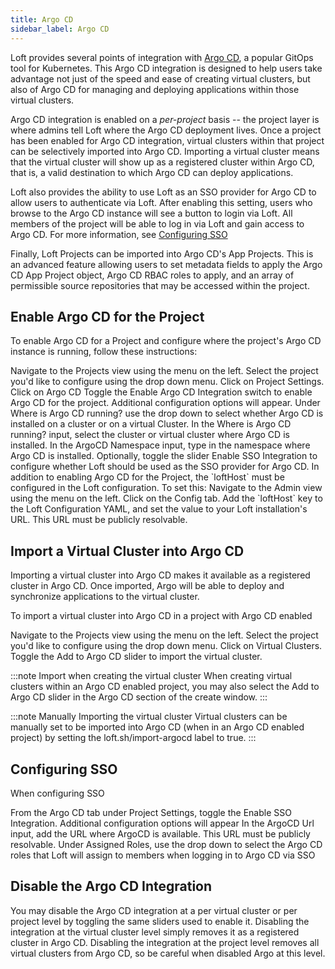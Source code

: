 ```yaml
---
title: Argo CD
sidebar_label: Argo CD
---
```



Loft provides several points of integration with [Argo CD](https://argo-cd.readthedocs.io/), a popular GitOps tool
for Kubernetes. This Argo CD integration is designed to help users take advantage not just of the speed and ease of
creating virtual clusters, but also of Argo CD for managing and deploying applications within those virtual clusters.

Argo CD integration is enabled on a *per-project* basis -- the project layer is where admins tell Loft where the
Argo CD deployment lives. Once a project has been enabled for Argo CD integration, virtual clusters within that
project can be selectively imported into Argo CD. Importing a virtual cluster means that the virtual cluster will
show up as a registered cluster within Argo CD, that is, a valid destination to which Argo CD can deploy applications.

Loft also provides the ability to use Loft as an SSO provider for Argo CD to allow users to authenticate via Loft.
After enabling this setting, users who browse to the Argo CD instance will see a button to login via Loft. All
members of the project will be able to log in via Loft and gain access to Argo CD. For more information, see
[Configuring SSO](#configuring-sso)

Finally, Loft Projects can be imported into Argo CD's App Projects. This is an advanced feature allowing users to
set metadata fields to apply the Argo CD App Project object, Argo CD RBAC roles to apply, and an array of
permissible source repositories that may be accessed within the project.


## Enable Argo CD for the Project

To enable Argo CD for a Project and configure where the project's Argo CD instance is running, follow these instructions:

<Flow id="create-vcluster-template-ui">
    <Step>
        Navigate to the <NavStep>Projects</NavStep> view using the menu on the left.
    </Step>
    <Step>
        Select the project you'd like to configure using the drop down menu.
    </Step>
    <Step>
        Click on <NavStep>Project Settings</NavStep>.
    </Step>
    <Step>
        Click on <NavStep>Argo CD</NavStep>
    </Step>
    <Step>
        Toggle the <Label>Enable Argo CD Integration</Label> switch to enable Argo CD for the project. Additional
        configuration options will appear.
    </Step>
    <Step>
        Under <Label>Where is Argo CD running?</Label> use the drop down to select whether Argo CD is installed on a
        cluster or on a virtual Cluster.
    </Step>
    <Step>
        In the <Label>Where is Argo CD running?</Label> input, select the cluster or virtual cluster where Argo CD
        is installed.
    </Step>
    <Step>
        In the <Label>ArgoCD Namespace</Label> input, type in the namespace where Argo CD is installed.
    </Step>
    <Step>
        Optionally, toggle the slider <Label>Enable SSO Integration</Label> to configure whether Loft should be used
        as the SSO provider for Argo CD. In addition to enabling Argo CD for the Project, the `loftHost` must be
        configured in the Loft configuration. To set this:
        <Flow id="set=loft-host">
            <Step>
                Navigate to the <NavStep>Admin</NavStep> view using the menu on the left.
            </Step>
            <Step>
                Click on the <Label>Config</Label> tab.
            </Step>
            <Step>
                Add the `loftHost` key to the <Label>Loft Configuration </Label> YAML, and set the value to your
                Loft installation's URL. This URL must be publicly resolvable.
            </Step>
        </Flow>
    </Step>
</Flow>


## Import a Virtual Cluster into Argo CD

Importing a virtual cluster into Argo CD makes it available as a registered cluster in Argo CD. Once imported, Argo
will be able to deploy and synchronize applications to the virtual cluster.

To import a virtual cluster into Argo CD in a project with Argo CD enabled

<Flow id="create-vcluster-template-ui">
    <Step>
        Navigate to the <NavStep>Projects</NavStep> view using the menu on the left.
    </Step>
    <Step>
        Select the project you'd like to configure using the drop down menu.
    </Step>
    <Step>
        Click on <NavStep>Virtual Clusters</NavStep>.
    </Step>
    <Step>
       Toggle the <Label>Add to Argo CD</Label> slider to import the virtual cluster.
    </Step>
</Flow>

:::note Import when creating the virtual cluster
When creating virtual clusters within an Argo CD enabled project, you may also select the Add to Argo CD slider in
the Argo CD section of the create window.
:::

:::note Manually Importing the virtual cluster
Virtual clusters can be manually set to be imported into Argo CD (when in an Argo CD enabled project) by setting the
loft.sh/import-argocd label to true.
:::


## Configuring SSO

When configuring SSO

<Flow id="create-vcluster-template-ui">
    <Step>
        From the <NavStep>Argo CD</NavStep> tab under <NavStep>Project Settings</NavStep>, toggle the <Label>Enable
        SSO Integration</Label>. Additional configuration options will appear
    </Step>
    <Step>
        In the <Label>ArgoCD Url</Label> input, add the URL where ArgoCD is available. This URL must be publicly
        resolvable.
    </Step>
    <Step>
        Under <Label>Assigned Roles</Label>, use the drop down to select the Argo CD roles that Loft will assign
        to members when logging in to Argo CD via SSO
    </Step>
</Flow>


## Disable the  Argo CD Integration

You may disable the Argo CD integration at a per virtual cluster or per project level by toggling the same sliders
used to enable it. Disabling the integration at the  virtual cluster level simply removes it as a registered cluster
in Argo CD. Disabling the integration at the project level removes all virtual clusters from Argo CD, so be careful
when disabled Argo at this level.
